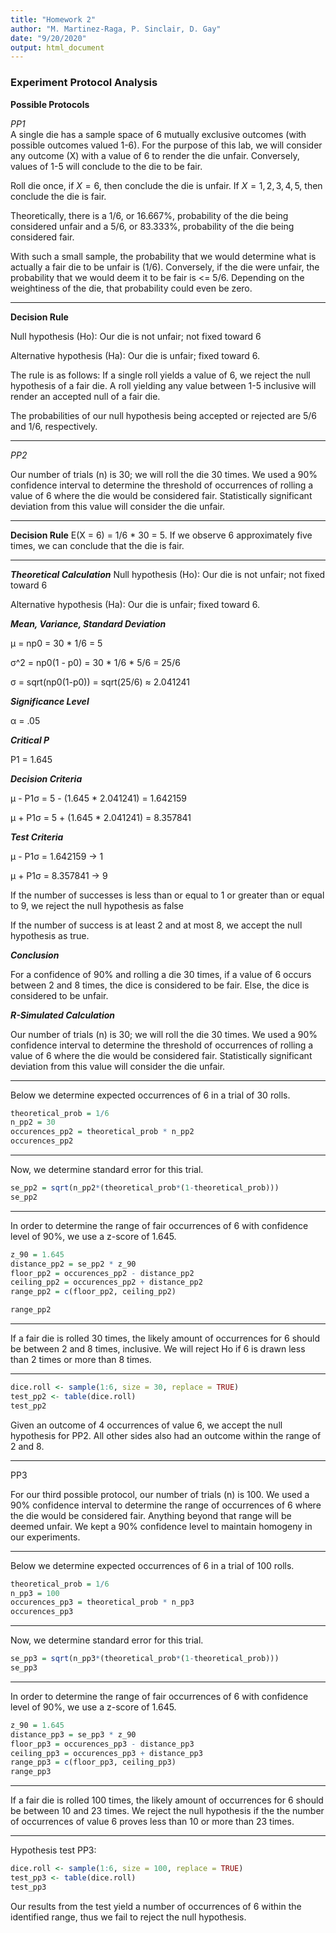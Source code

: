 ```yaml
---
title: "Homework 2"
author: "M. Martinez-Raga, P. Sinclair, D. Gay"
date: "9/20/2020"
output: html_document
---
```

### Experiment Protocol Analysis

**Possible Protocols**  

*PP1*  
A single die has a sample space of 6 mutually exclusive outcomes (with possible outcomes valued 1-6). For the purpose of this lab, we will consider any outcome (X) with a value of 6 to render the die unfair. Conversely, values of 1-5 will conclude to the die to be fair.


Roll die once, if $X = 6$, then conclude the die is unfair. If $X = 1, 2, 3, 4, 5$, then conclude the die is fair.

Theoretically, there is a 1/6, or 16.667%, probability of the die being considered unfair and a 5/6, or 83.333%, probability of the die being considered fair. 

With such a small sample, the probability that we would determine what is actually a fair die to be unfair is (1/6). Conversely, if the die were unfair, the probability that we would deem it to be fair is  <= 5/6. Depending on the weightiness of the die, that probability could even be zero.

______


**Decision Rule**

Null hypothesis (Ho): Our die is not unfair; not fixed toward 6

Alternative hypothesis (Ha): Our die is unfair; fixed toward 6.

The rule is as follows: If a single roll yields a value of 6, we reject the null hypothesis of a fair die. A roll yielding any value between 1-5 inclusive will render an accepted null of a fair die. 

The probabilities of our null hypothesis being accepted or rejected are 5/6 and 1/6, respectively.


______


*PP2*

Our number of trials (n) is 30; we will roll the die 30 times. We used a 90% confidence interval to determine the threshold of occurrences of rolling a value of 6 where the die would be considered fair. Statistically significant deviation from this value will consider the die unfair. 

______


**Decision Rule**
E(X = 6) = 1/6 * 30 = 5. If we observe 6 approximately five times, we can conclude that the die is fair.

______


***Theoretical Calculation***
Null hypothesis (Ho): Our die is not unfair; not fixed toward 6

Alternative hypothesis (Ha): Our die is unfair; fixed toward 6.

***Mean, Variance, Standard Deviation***

μ = np0 = 30 * 1/6 = 5

σ^2 = np0(1 - p0) = 30 * 1/6 * 5/6 = 25/6

σ = sqrt(np0(1-p0)) = sqrt(25/6)  ≈ 2.041241

***Significance Level***

α = .05

***Critical P***

P1 = 1.645

***Decision Criteria***

μ - P1σ = 5 - (1.645 * 2.041241) = 1.642159

μ + P1σ = 5 + (1.645 * 2.041241) = 8.357841

***Test Criteria***

μ - P1σ = 1.642159 -> 1

μ + P1σ = 8.357841 -> 9

If the number of successes is less than or equal to 1 or greater than or equal to 9, we reject the null hypothesis as false

If the number of success is at least 2 and at most 8, we accept the null hypothesis as true.

***Conclusion***

For a confidence of 90% and rolling a die 30 times, if a value of 6 occurs between 2 and 8 times, the dice is considered to be fair. Else, the dice is considered to be unfair.

***R-Simulated Calculation***

Our number of trials (n) is 30; we will roll the die 30 times. We used a 90% confidence interval to determine the threshold of occurrences of rolling a value of 6 where the die would be considered fair. Statistically significant deviation from this value will consider the die unfair.

______



Below we determine expected occurrences of 6 in a trial of 30 rolls.
```r
theoretical_prob = 1/6
n_pp2 = 30
occurences_pp2 = theoretical_prob * n_pp2
occurences_pp2
```

______


Now, we determine standard error for this trial.
```r
se_pp2 = sqrt(n_pp2*(theoretical_prob*(1-theoretical_prob)))
se_pp2
```

______


In order to determine the range of fair occurrences of 6 with confidence level of 90%, we use a z-score of 1.645.
```r
z_90 = 1.645
distance_pp2 = se_pp2 * z_90
floor_pp2 = occurences_pp2 - distance_pp2
ceiling_pp2 = occurences_pp2 + distance_pp2
range_pp2 = c(floor_pp2, ceiling_pp2)
```


```r
range_pp2
```

______


If a fair die is rolled 30 times, the likely amount of occurrences for 6 should be between 2 and 8 times, inclusive. We will reject Ho if 6 is drawn less than 2 times or more than 8 times.


______


```r
dice.roll <- sample(1:6, size = 30, replace = TRUE)
test_pp2 <- table(dice.roll)
test_pp2
```

Given an outcome of 4 occurrences of value 6, we accept the null hypothesis for PP2. All other sides also had an outcome within the range of 2 and 8.


______


PP3

For our third possible protocol, our number of trials (n) is 100. We used a 90% confidence interval to determine the range of occurrences of 6 where the die would be considered fair. Anything beyond that range will be deemed unfair. We kept a 90% confidence level to maintain homogeny in our experiments.

______


Below we determine expected occurrences of 6 in a trial of 100 rolls.
```r
theoretical_prob = 1/6
n_pp3 = 100
occurences_pp3 = theoretical_prob * n_pp3
occurences_pp3
```

______


Now, we determine standard error for this trial.
```r
se_pp3 = sqrt(n_pp3*(theoretical_prob*(1-theoretical_prob)))
se_pp3
```

______


In order to determine the range of fair occurrences of 6 with confidence level of 90%, we use a z-score of 1.645.
```r
z_90 = 1.645
distance_pp3 = se_pp3 * z_90
floor_pp3 = occurences_pp3 - distance_pp3
ceiling_pp3 = occurences_pp3 + distance_pp3
range_pp3 = c(floor_pp3, ceiling_pp3)
range_pp3
```


______



If a fair die is rolled 100 times, the likely amount of occurrences for 6 should be between 10 and 23 times. We reject the null hypothesis if the the number of occurrences of value 6 proves less than 10 or more than 23 times.


______


Hypothesis test PP3: 
```r
dice.roll <- sample(1:6, size = 100, replace = TRUE)
test_pp3 <- table(dice.roll)
test_pp3
```


Our results from the test yield a number of occurrences of 6 within the identified range, thus we fail to reject the null hypothesis.
